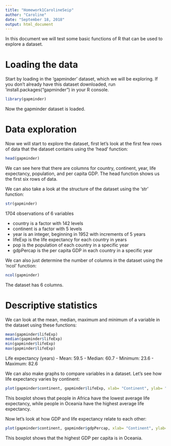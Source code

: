 ```yaml
---
title: "Homework1CarolineSeip"
author: "Caroline"
date: "September 18, 2018"
output: html_document
---
```

In this document we will test some basic functions of R that can be used to explore a dataset.

# Loading the data

Start by loading in the 'gapminder' dataset, which we will be exploring. If you don't already have this dataset downloaded, run 'install.packages("gapminder") in your R console.
```r
library(gapminder)
```
Now the gapminder dataset is loaded.

# Data exploration

Now we will start to explore the dataset, first let's look at the first few rows of data that the dataset contains using the 'head' function:
```r
head(gapminder)
```
We can see here that there are columns for country, continent, year, life expectancy, population, and per capita GDP. The head function shows us the first six rows of data. 

We can also take a look at the structure of the dataset using the 'str' function:

```r
str(gapminder)
```
1704 observations of 6 variables

- country is a factor with 142 levels
- continent is a factor with 5 levels
- year is an integer, beginning in 1952 with increments of 5 years
- lifeExp is the life expectancy for each country in years
- pop is the population of each country in a specific year
- gdpPercap is the per capita GDP in each country in a specific year

We can also just determine the number of columns in the dataset using the 'ncol' function:

```r
ncol(gapminder)
```
The dataset has 6 columns.

# Descriptive statistics

We can look at the mean, median, maximum and minimum of a variable in the dataset using these functions:
```r
mean(gapminder$lifeExp)
median(gapminder$lifeExp)
min(gapminder$lifeExp)
max(gapminder$lifeExp)
```
Life expectancy (years)
- Mean: 59.5
- Median: 60.7
- Minimum: 23.6
- Maximum: 82.6

We can also make graphs to compare variables in a dataset. Let's see how life expectancy varies by continent:
```r
plot(gapminder$continent, gapminder$lifeExp, xlab= "Continent", ylab= "Life expectancy in years")
```

This boxplot shows that people in Africa have the lowest average life expectancy, while people in Oceania have the highest average life expectancy. 

Now let's look at how GDP and life expectancy relate to each other:
```r
plot(gapminder$continent, gapminder$gdpPercap, xlab= "Continent", ylab= "GDP per capita")
```
This boxplot shows that the highest GDP per capita is in Oceania.
